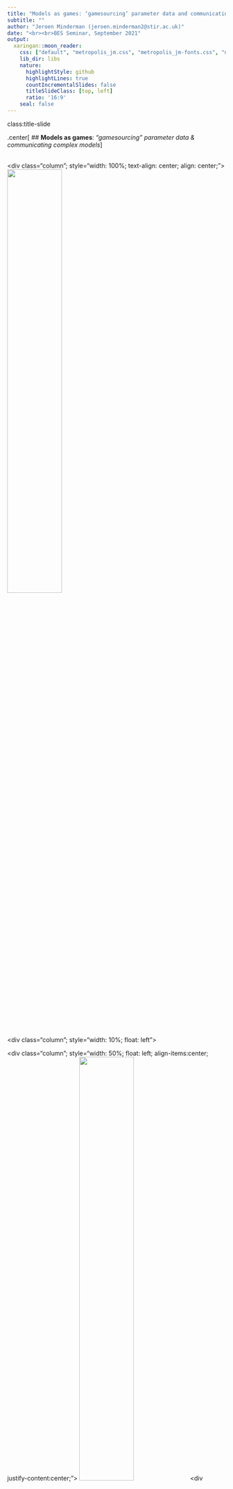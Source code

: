 ```yaml
---
title: "Models as games: ‘gamesourcing’ parameter data and communicating complex models"
subtitle: ""
author: "Jeroen Minderman (jeroen.minderman2@stir.ac.uk)"
date: "<br><br>BES Seminar, September 2021"
output:
  xaringan::moon_reader:
    css: ["default", "metropolis_jm.css", "metropolis_jm-fonts.css", "ninjutsu"]
    lib_dir: libs
    nature:
      highlightStyle: github
      highlightLines: true
      countIncrementalSlides: false
      titleSlideClass: [top, left]
      ratio: '16:9'
    seal: false
---
```


class:title-slide

.center[
## **Models as games**: *"gamesourcing" parameter data & communicating complex models*
]

<br>
<div class="row">
  <div class="column"; style="width: 100%; text-align: center; align: center;">
    <img src = "images/animalNfarm_logo1.jpg" width = "50%">
  </div>
  <br>
  
  <div class="column"; style="width: 10%; float: left">
  <br>
  
  </div>
  <div class="column"; style="width: 50%; float: left; align-items:center; justify-content:center;">
    <img src = "images/affiliation_funder_logos.jpg" width = "50%">
  </div>
  <div class="column"; style="width: 30%; float: right; text-align: left">
    <b><a href="https://jejoenje.github.io/about/">Jeroen Minderman</a></b><br>
    <a href="mailto:jeroen.minderman2@stir.ac.uk"><i>(jeroen.minderman2@stir.ac.uk)</i></a><br>
  </div>
  <div class="column"; style="width: 10%; float: right; text-align: left; padding-left: 20px; padding-right: 20px">
    <br>
  </div>
  
</div>

---

# Games as models, models as games?

.pull-left[
```r
knitr::include_graphics("images/lens_island_store_steampowered_com_app_1335830_Lens_Island_smaller.jpg")
```
.font50[
[Len's Island](https://store.steampowered.com/app/1335830/Lens_Island/)
]
- Game "world"
- Players & NPC's
- Player actions
- Game progress
]
.pull-right[
```r
knitr::include_graphics("images/nabe_nielsen.png")
```
.font50[
[*Nabe-Nielsen et al. 2014*](10.1016/j.ecolmodel.2013.09.025)
]
- Parameters
- Agents
- Inputs
- Outputs (predictions)
]

---
# Modelling resource use in complex systems
```r
knitr::include_graphics("images/semodelsA.jpg")
```
---
# Modelling resource use in complex systems
```r
knitr::include_graphics("images/semodelsB.jpg")
```
---
# Modelling resource use in complex systems
```r
knitr::include_graphics("images/semodelsC.jpg")
```
.font150[
.center[
Model challenges: .red[*communication*] and .red[**parameterisation**]
]
]
---
# GMSE: socio-ecological modelling framework
.center[
.font130[
**Agent-based model of .red[animals] and .red[farmers] on a landscape**
]
]
.left-column75[
```r
knitr::include_graphics("images/GMSE_structure2.jpg")
```
]
.right-column25[
```r
knitr::include_graphics("images/GMSE_logo.jpg")
```
.font75[
.center[
[confoobio.github.io/gmse/](https://confoobio.github.io/gmse/)  
[Duthie et. al. (2018)](http://doi.wiley.com/10.1111/2041-210X.13091)  
]
]
]
---
# GMSE: socio-ecological modelling framework
.center[
.font130[
**Decision-making algorithm: .red[Farmers] aim to maximise .red[crop yield]**
]
]
.left-column75[
```r
knitr::include_graphics("images/GMSE_structure_GA2.jpg")
```
]
.right-column25[
```r
knitr::include_graphics("images/optim_yield.jpg")
```
]
---
# GMSE: socio-ecological modelling framework
.center[
.font130[
**Decision-making algorithm: .red[Manager] aims to maintain .red[population target]**
]
]
.left-column75[
```r
knitr::include_graphics("images/GMSE_structure_GA2.jpg")
```
]
.right-column25[
```r
knitr::include_graphics("images/optim_animals.jpg")
```
]

---
# GMSE: socio-ecological modelling framework
.center[
.font130[
**.red[Manager] aims to maintain .red[population target]**  
**.red[Farmers] aim to maximise .red[crop yield]**
]
]
.pull-left[
```r
knitr::include_graphics("images/GMSE_structure_GA2.jpg")
```
]
.pull-right[
```r
knitr::include_graphics("images/trends2.jpg")
```
]
.center[
.font130[**Need for algorithm that can .red[balance] objectives**]
]
---
# Animal & Farm: game front-end for GMSE
.font150[**Play here: [https://ochil-ds.co.uk/animalnfarm](https://ochil-ds.co.uk/animalnfarm)**]
.pull-left[
```r
knitr::include_graphics("images/GMSE_structure_AnF.jpg")
```
]
.pull-right[
```r
knitr::include_graphics("images/animalNfarm_logo1.jpg")
```
- Player actions replace manager model
- Player sets costs for farmer actions
- Free choice to focus on animals, yield, or both

]
---
class: center, middle

.center[
```r
knitr::include_graphics("images/animalNfarm_logo1.jpg")
```
.font150[**Play here: [https://ochil-ds.co.uk/animalnfarm](https://ochil-ds.co.uk/animalnfarm)**]
]
---
# Animal & Farm: trial play data

## N = 76 play sessions by 28 unique players (1189 decisions)

.center[
```r
setwd("~/Documents/docs/000_ConFooBio/ModGamesMS")
source("analysis.R")
source("figure5.R")
```
]
---
# Animal & Farm: potential & caveats (1)
.pull-left[
```r
knitr::include_graphics("images/anf_interface.jpg")
```
]
.pull-right[
## Potential
- ### "Big data" source for alternative decision-making algorithm in GMSE
  
- ### *In silico* experiments

- ### Education & training

]
---
# Animal & Farm: potential & caveats (2)
.pull-left[
```r
knitr::include_graphics("images/anf_interface.jpg")
```
]
.pull-right[
## Caveats
- .font120["The game is..." <br>.font75["..unrealistic!"]<br>.font75["..not very good!"]  ]
]
---
# Animal & Farm: potential & caveats (2)
.pull-left[
```r
knitr::include_graphics("https://media.giphy.com/media/3o6Mbsv3wXbIS3dpNS/giphy.gif?cid=ecf05e47dnkbunrg15q0o8yp4z8dphbvqtp4ko0atakh9lgp&rid=giphy.gif&ct=g")
```
]
.pull-right[
## Caveats
- .font120["The game is..." <br>.font75["..unrealistic!"]<br>.font75["..not very good!"]  ]  
  
]

---
# Animal & Farm: potential & caveats (2)
.pull-left[
```r
knitr::include_graphics("images/anf_interface.jpg")
```
]
.pull-right[
## Caveats
- .font120["The game is..." <br>.font75["..unrealistic!"]<br>.font75["..not very good!"]]
- Game design needs work!
- Example only; GMSE highly customisable so game can be, too!
- Note above point relates to *model* rather than *game iself*: .font75["*all models are wrong, but some are useful!*"]

]

---
# Animal & Farm: potential & caveats (3)
.pull-left[
```r
knitr::include_graphics("images/anf_interface.jpg")
```
]
.pull-right[
## Caveats
- .font120["Humans are biased so your data are biased"]
]

---
# Animal & Farm: potential & caveats (3)
.pull-left[
```r
knitr::include_graphics("https://media.giphy.com/media/AhFV18ojkGxwI/giphy.gif?cid=ecf05e47hrko128b13wt0260wscgafc8t7djvnvxmbqdfyfw&rid=giphy.gif&ct=g")
```
]
.pull-right[
## Caveats
- .font120["Humans are biased so your data are biased"]
]
---
# Animal & Farm: potential & caveats (3)
.pull-left[
```r
knitr::include_graphics("images/anf_interface.jpg")
```
]
.pull-right[
## Caveats
- .font120["Humans are biased so your data are biased"]  
-  Need for large datasets (lots of plays)  
-  Careful sampling of audience  
-  Decision-making data only relevant to game context presented  
]
---
class: center, middle

```r
knitr::include_graphics("images/animalNfarm_logo1.jpg")
```

.font150[**Thank you!**]

.center[
*Nils Bunnefeld, Brad Duthie, Isabel Jones, Laura Thomas-Walters, Adrian Bach, Lovisa Nilsson, Jeremy Cusack, Matt Nuttall, Robbie Whytock*  

Many thanks to all the players that have tried A&F so far & those providing valuable feedback!  

Funded by "ConFooBio", EU Horizon 2020 grant agreement no. 679651

]
```r
knitr::include_graphics("images/affiliation_funder_logos.jpg")
```
